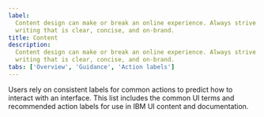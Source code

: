 ```yaml
---
label:
  Content design can make or break an online experience. Always strive for
  writing that is clear, concise, and on-brand.
title: Content
description:
  Content design can make or break an online experience. Always strive for
  writing that is clear, concise, and on-brand.
tabs: ['Overview', 'Guidance', 'Action labels']
---
```



<PageDescription>

Users rely on consistent labels for common actions to predict how to interact
with an interface. This list includes the common UI terms and recommended action
labels for use in IBM UI content and documentation.

</PageDescription>

<GlossaryComponent />
